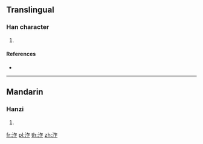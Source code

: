 {{character info/new}}
==Translingual==

===Han character===
{{Han char|rn=85|rad=水|as=05|sn=8|four=|canj=EOS}}

# {{defn|Han|sort=水05}}

====References====
* {{Han ref|kx=0616.020|dkj=17281|dj=1009.160|hdz=31587.080|uh=6CCE|ud=27854}}

----

==Mandarin==

===Hanzi===
{{cmn-hanzi|pin=[[zhuó]] ([[zhuo2]])|wg=cho<sup>2</sup>}}

# {{defn|lang=cmn|sort=水05}}

[[fr:泎]]
[[pl:泎]]
[[th:泎]]
[[zh:泎]]